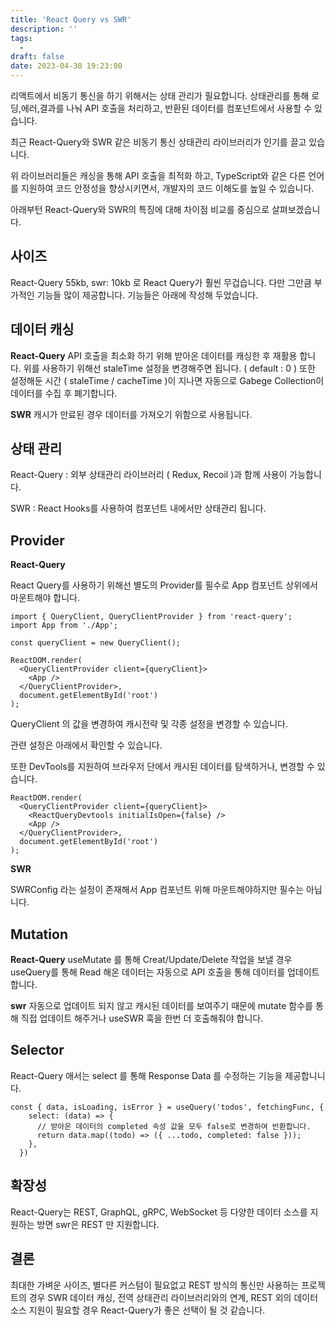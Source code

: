```yaml
---
title: 'React Query vs SWR'
description: ''
tags:
  - 
draft: false
date: 2023-04-30 19:23:00
---
```


리액트에서 비동기 통신을 하기 위해서는 상태 관리가 필요합니다.
상태관리를 통해 로딩,에러,결과를 나눠 API 호출을 처리하고, 반환된 데이터를 컴포넌트에서 사용할 수 있습니다.

최근 React-Query와 SWR 같은 비동기 통신 상태관리 라이브러리가 인기를 끌고 있습니다.

위 라이브러리들은 캐싱을 통해 API 호출을 최적화 하고, TypeScript와 같은 다른 언어를 지원하여 코드 안정성을 향상시키면서, 개발자의 코드 이해도를 높일 수 있습니다.

아래부턴 React-Query와 SWR의 특징에 대해 차이점 비교를 중심으로 살펴보겠습니다.

## 사이즈

React-Query 55kb, swr: 10kb 로 React Query가 훨씬 무겁습니다.
다만 그만큼 부가적인 기능들 많이 제공합니다. 기능들은 아래에 작성해 두었습니다.

## 데이터 캐싱

**React-Query**
API 호출을 최소화 하기 위해 받아온 데이터를 캐싱한 후 재활용 합니다. 위를 사용하기 위해선 staleTime 설정을 변경해주면 됩니다. ( default : 0 )
또한 설정해둔 시간 ( staleTime / cacheTime )이 지나면 자동으로 Gabege Collection이 데이터를 수집 후 폐기합니다.

**SWR**
캐시가 만료된 경우 데이터를 가져오기 위함으로 사용됩니다.

## 상태 관리

React-Query : 외부 상태관리 라이브러리 ( Redux, Recoil )과 함께 사용이 가능합니다.

SWR : React Hooks를 사용하여 컴포넌트 내에서만 상태관리 됩니다.

## Provider

**React-Query**

React Query를 사용하기 위해선 별도의 Provider를 필수로 App 컴포넌트 상위에서 마운트해야 합니다.

```tsx
import { QueryClient, QueryClientProvider } from 'react-query';
import App from './App';

const queryClient = new QueryClient();

ReactDOM.render(
  <QueryClientProvider client={queryClient}>
    <App />
  </QueryClientProvider>,
  document.getElementById('root')
);
```

QueryClient 의 값을 변경하여 캐시전략 및 각종 설정을 변경할 수 있습니다.

관련 설정은 아래에서 확인할 수 있습니다.

<LinkedCard href="https://tanstack.com/query/latest/docs/reference/QueryClient#queryclient" />

또한 DevTools를 지원하여 브라우저 단에서 캐시된 데이터를 탐색하거나, 변경할 수 있습니다.

```tsx
ReactDOM.render(
  <QueryClientProvider client={queryClient}>
    <ReactQueryDevtools initialIsOpen={false} />
    <App />
  </QueryClientProvider>,
  document.getElementById('root')
);
```

**SWR**

SWRConfig 라는 설정이 존재해서 App 컴포넌트 위해 마운트해야하지만 필수는 아닙니다.

## Mutation

**React-Query**
useMutate 를 통해 Creat/Update/Delete 작업을 보낼 경우 useQuery를 통해 Read 해온 데이터는 자동으로 API 호출을 통해 데이터를 업데이트 합니다.

**swr**
자동으로 업데이트 되지 않고 캐시된 데이터를 보여주기 때문에 mutate 함수를 통해 직접 업데이트 해주거나 useSWR 훅을 한번 더 호출해줘야 합니다.

## Selector

React-Query 애서는 select 를 통해 Response Data 를 수정하는 기능을 제공합니니다.

```tsx
const { data, isLoading, isError } = useQuery('todos', fetchingFunc, {
    select: (data) => {
      // 받아온 데이터의 completed 속성 값을 모두 false로 변경하여 반환합니다.
      return data.map((todo) => ({ ...todo, completed: false }));
    },
  })
```

## 확장성

React-Query는 REST, GraphQL, gRPC, WebSocket 등 다양한 데이터 소스를 지원하는 방면
swr은 REST 만 지원합니다.

## 결론

최대한 가벼운 사이즈, 별다른 커스텀이 필요없고 REST 방식의 통신만 사용하는 프로젝트의 경우 SWR
데이터 캐싱, 전역 상태관리 라이브러리와의 연계, REST 외의 데이터 소스 지원이 필요할 경우 React-Query가 좋은 선택이 될 것 같습니다.